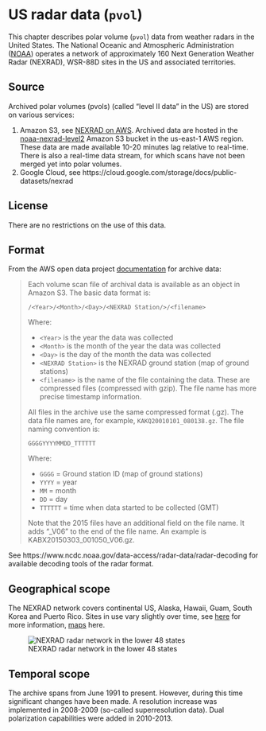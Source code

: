 # US radar data (`pvol`)

This chapter describes polar volume (`pvol`) data from weather radars in the United States. The National Oceanic and Atmospheric Administration ([NOAA](https://www.noaa.gov)) operates a network of approximately 160 Next Generation Weather Radar (NEXRAD), WSR-88D sites in the US and associated territories. 

## Source

Archived polar volumes (pvols) (called “level II data” in the US) are stored on various services:

1. Amazon S3, see [NEXRAD on AWS](https://registry.opendata.aws/noaa-nexrad/). Archived data are hosted in the [noaa-nexrad-level2](https://noaa-nexrad-level2.s3.amazonaws.com) Amazon S3 bucket in the us-east-1 AWS region. These data are made available 10-20 minutes lag relative to real-time. There is also a real-time data stream, for which scans have not been merged yet into polar volumes.
2. Google Cloud, see https://cloud.google.com/storage/docs/public-datasets/nexrad

## License

There are no restrictions on the use of this data.

## Format

From the AWS open data project [documentation](https://docs.opendata.aws/noaa-nexrad/readme.html) for archive data:

> Each volume scan file of archival data is available as an object in Amazon S3. The basic data format is:
> 
> `/<Year>/<Month>/<Day>/<NEXRAD Station/>/<filename>`
> 
> Where:
> 
> - `<Year>` is the year the data was collected
> - `<Month>` is the month of the year the data was collected
> - `<Day>` is the day of the month the data was collected
> - `<NEXRAD Station>` is the NEXRAD ground station (map of ground stations)
> - `<filename>` is the name of the file containing the data. These are compressed files (compressed with gzip). The file name has more precise timestamp information.
> 
> All files in the archive use the same compressed format (.gz). The data file names are, for example, `KAKQ20010101_080138.gz`. The file naming convention is:
> 
> `GGGGYYYYMMDD_TTTTTT`
> 
> Where:
> 
> - `GGGG` = Ground station ID (map of ground stations)
> - `YYYY` = year
> - `MM` = month
> - `DD` = day
> - `TTTTTT` = time when data started to be collected (GMT)
> 
> Note that the 2015 files have an additional field on the file name. It adds “_V06” to the end of the file name. An example is KABX20150303_001050_V06.gz.

See https://www.ncdc.noaa.gov/data-access/radar-data/radar-decoding for available decoding tools of the radar format.

## Geographical scope

The NEXRAD network covers continental US, Alaska, Hawaii, Guam, South Korea and Puerto Rico. Sites in use vary slightly over time, see [here](https://www.roc.noaa.gov/wsr88d/Level_II/Level2Info.aspx) for more information, [maps](https://www.roc.noaa.gov/WSR88D/Maps.aspx) here.

![NEXRAD radar network in the lower 48 states](https://upload.wikimedia.org/wikipedia/commons/0/01/WSR-88DCONUSCoverage1000.jpg)

## Temporal scope

The archive spans from June 1991 to present. However, during this time significant changes have been made. A resolution increase was implemented in 2008-2009 (so-called superresolution data). Dual polarization capabilities were added in 2010-2013.
